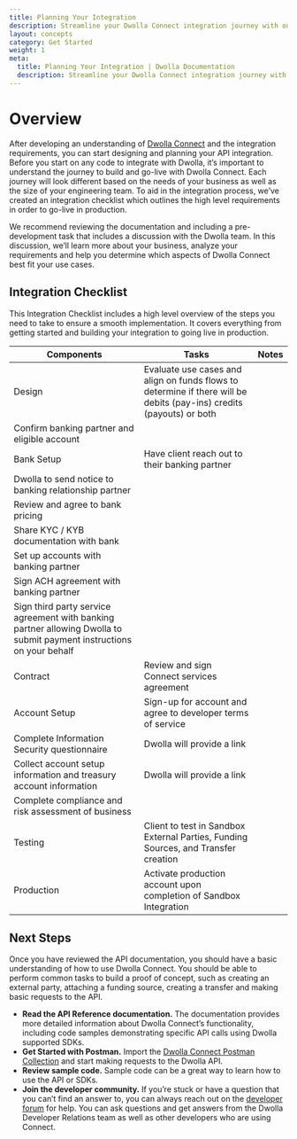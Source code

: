 ```yaml
---
title: Planning Your Integration
description: Streamline your Dwolla Connect integration journey with our comprehensive Integration Checklist and expert resources.
layout: concepts
category: Get Started
weight: 1
meta:
  title: Planning Your Integration | Dwolla Documentation
  description: Streamline your Dwolla Connect integration journey with our comprehensive Integration Checklist and expert resources.
---
```


# Overview

After developing an understanding of [Dwolla Connect](/docs/connect/what-is-dwolla-connect) and the integration requirements, you can start designing and planning your API integration. Before you start on any code to integrate with Dwolla, it’s important to understand the journey to build and go-live with Dwolla Connect. Each journey will look different based on the needs of your business as well as the size of your engineering team. To aid in the integration process, we’ve created an integration checklist which outlines the high level requirements in order to go-live in production.

We recommend reviewing the documentation and including a pre-development task that includes a discussion with the Dwolla team. In this discussion, we’ll learn more about your business, analyze your requirements and help you determine which aspects of Dwolla Connect best fit your use cases.

## Integration Checklist

This Integration Checklist includes a high level overview of the steps you need to take to ensure a smooth implementation. It covers everything from getting started and building your integration to going live in production.

| Components                                                                                                            | Tasks                                                                                                                | Notes |
| --------------------------------------------------------------------------------------------------------------------- | -------------------------------------------------------------------------------------------------------------------- | ----- |
| Design                                                                                                                | Evaluate use cases and align on funds flows to determine if there will be debits (pay-ins) credits (payouts) or both |       |
| Confirm banking partner and eligible account                                                                          |                                                                                                                      |
| Bank Setup                                                                                                            | Have client reach out to their banking partner                                                                       |       |
| Dwolla to send notice to banking relationship partner                                                                 |                                                                                                                      |
| Review and agree to bank pricing                                                                                      |                                                                                                                      |
| Share KYC / KYB documentation with bank                                                                               |                                                                                                                      |
| Set up accounts with banking partner                                                                                  |                                                                                                                      |
| Sign ACH agreement with banking partner                                                                               |                                                                                                                      |
| Sign third party service agreement with banking partner allowing Dwolla to submit payment instructions on your behalf |                                                                                                                      |
| Contract                                                                                                              | Review and sign Connect services agreement                                                                           |       |
| Account Setup                                                                                                         | Sign-up for account and agree to developer terms of service                                                          |       |
| Complete Information Security questionnaire                                                                           | Dwolla will provide a link                                                                                           |
| Collect account setup information and treasury account information                                                    | Dwolla will provide a link                                                                                           |
| Complete compliance and risk assessment of business                                                                   |                                                                                                                      |
| Testing                                                                                                               | Client to test in Sandbox External Parties, Funding Sources, and Transfer creation                                   |       |
| Production                                                                                                            | Activate production account upon completion of Sandbox Integration                                                   |       |

## Next Steps

Once you have reviewed the API documentation, you should have a basic understanding of how to use Dwolla Connect. You should be able to perform common tasks to build a proof of concept, such as creating an external party, attaching a funding source, creating a transfer and making basic requests to the API.

- **Read the API Reference documentation.** The documentation provides more detailed information about Dwolla Connect’s functionality, including code samples demonstrating specific API calls using Dwolla supported SDKs.
- **Get Started with Postman.** Import the [Dwolla Connect Postman Collection](https://www.postman.com/dwolladev/workspace/dwolla/collection/5009345-52001489-7e46-4576-b76c-f7e581cdac15) and start making requests to the Dwolla API.
- **Review sample code.** Sample code can be a great way to learn how to use the API or SDKs.
- **Join the developer community.** If you’re stuck or have a question that you can’t find an answer to, you can always reach out on the [developer forum](https://discuss.dwolla.com/) for help. You can ask questions and get answers from the Dwolla Developer Relations team as well as other developers who are using Connect.

